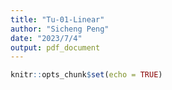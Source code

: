 ```yaml
---
title: "Tu-01-Linear"
author: "Sicheng Peng"
date: "2023/7/4"
output: pdf_document
---
```


```r
knitr::opts_chunk$set(echo = TRUE)
```


